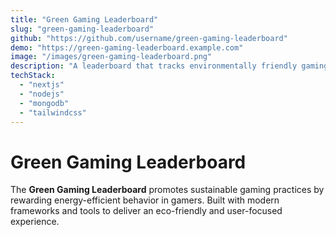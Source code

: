 ```yaml
---
title: "Green Gaming Leaderboard"
slug: "green-gaming-leaderboard"
github: "https://github.com/username/green-gaming-leaderboard"
demo: "https://green-gaming-leaderboard.example.com"
image: "/images/green-gaming-leaderboard.png"
description: "A leaderboard that tracks environmentally friendly gaming habits, focusing on energy-efficient practices and promoting sustainable gaming."
techStack:
  - "nextjs"
  - "nodejs"
  - "mongodb"
  - "tailwindcss"
---
```


# Green Gaming Leaderboard

The **Green Gaming Leaderboard** promotes sustainable gaming practices by rewarding energy-efficient behavior in gamers. Built with modern frameworks and tools to deliver an eco-friendly and user-focused experience.

